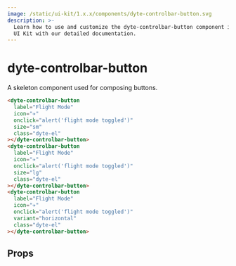 ```yaml
---
image: /static/ui-kit/1.x.x/components/dyte-controlbar-button.svg
description: >-
  Learn how to use and customize the dyte-controlbar-button component in Dyte's
  UI Kit with our detailed documentation.
---
```


# dyte-controlbar-button

A skeleton component used for composing buttons.

```html
<dyte-controlbar-button
  label="Flight Mode"
  icon="✈️"
  onclick="alert('flight mode toggled')"
  size="sm"
  class="dyte-el"
></dyte-controlbar-button>
<dyte-controlbar-button
  label="Flight Mode"
  icon="✈️"
  onclick="alert('flight mode toggled')"
  size="lg"
  class="dyte-el"
></dyte-controlbar-button>
<dyte-controlbar-button
  label="Flight Mode"
  icon="✈️"
  onclick="alert('flight mode toggled')"
  variant="horizontal"
  class="dyte-el"
></dyte-controlbar-button>
```

## Props

<PropsTable of="dyte-controlbar-button" />

<head>
  <title>UI Kit dyte-controlbar-button</title>
</head>
